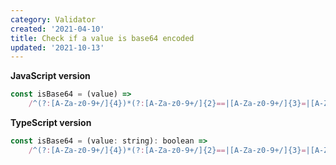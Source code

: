 ```yaml
---
category: Validator
created: '2021-04-10'
title: Check if a value is base64 encoded
updated: '2021-10-13'
---
```


**JavaScript version**

```js
const isBase64 = (value) =>
    /^(?:[A-Za-z0-9+/]{4})*(?:[A-Za-z0-9+/]{2}==|[A-Za-z0-9+/]{3}=|[A-Za-z0-9+/]{4})$/.test(value);
```

**TypeScript version**

```js
const isBase64 = (value: string): boolean =>
    /^(?:[A-Za-z0-9+/]{4})*(?:[A-Za-z0-9+/]{2}==|[A-Za-z0-9+/]{3}=|[A-Za-z0-9+/]{4})$/.test(value);
```
